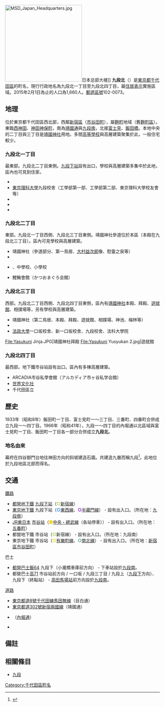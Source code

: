 {{Pathnav|日本|東京都|千代田區|frame=1}}
{{Infobox Settlement
|official_name = 九段北
|native_name =
|settlement_type = [[町|町]]
|image_skyline = Kudanshita Intersection -01.jpg
|imagesize = 250px
|image_caption = 九段下交差點
|image_flag =
|image_seal =
| image_map =
| map_caption =
|subdivision_type = [[國家|國家]]
|subdivision_name = [[File:Flag_of_Japan.svg|border]] [[日本|日本]]
|subdivision_type1 = [[都道府縣|都道府縣]]
|subdivision_name1 = [[File:Flag_of_Tokyo_Prefecture.svg|25px]] [[東京都|東京都]]
|subdivision_type2 = [[東京都區部|特別區]]
|subdivision_name2 = [[File:Flag_of_Chiyoda,_Tokyo.svg|25px]] [[千代田區|千代田區]]
|established_title =
|established_date =
|government_type =
|leader_title =
|leader_name =
|area_magnitude =
|area_total_sq_mi =
|area_total_km2 =
|area_land_sq_mi =
|area_land_km2 =
|area_urban_sq_mi =
|area_urban_km2 =
|area_metro_km2 =
|area_metro_sq_mi =
|population_as_of= 2015年（平成27年）2月1日
|population_footnotes =
|population_total = 1660
|population_urban =
|population_metro =
|population_density_sq_mi =
|population_density_km2 =
| timezone = [[日本標準時間|JST]]
| utc_offset = +9
|timezone_DST =
|utc_offset_DST =
|latd=|latm=|lats=|latNS=
|longd=|longm=|longs=|longEW=
|elevation_footnotes=
|elevation_m =
|elevation_ft =
|postal_code_type = [[郵遞區號|郵遞區號]]
|postal_code = 102-0073
|area_code =
|website =
|footnotes =
}}
[[File:MSD_Japan_Headquarters.jpg|250px]]日本总部大楼]]
'''九段北'''（{{jpn|j=九段北|hg=くだんきた|rm=Kudan-kita|f=y}}）是[[東京都|東京都]][[千代田區|千代田區]]的町名，現行行政地名為九段北一丁目至九段北四丁目，屬[[住居表示|住居表示]]實施區域。2015年2月1日為止的人口為1,660人。[[郵遞區號|郵遞區號]]102-0073。

== 地理 ==
位於東京都千代田區西北部，西鄰[[新宿區|新宿區]]（[[市谷田町|市谷田町]]），屬[[麴町|麴町]]地域（舊[[麴町#麴町地區（麴町區）|麴町區]]）。東臨[[西神田|西神田]]、[[神田神保町|神田神保町]]，南為[[靖國通|靖國通]]與[[九段南|九段南]]，北接[[富士見_(千代田區)|富士見]]、[[飯田橋|飯田橋]]。本地中央的二丁目與三丁目是[[靖國神社|靖國神社]]用地。多間[[高等學校_(日本)|高等學校]]與高層建築聚集於此，一般住宅較少。

=== 九段北一丁目 ===
最東部。九段北二丁目東側。[[九段下站|九段下站]]設有出口，學校與高層建築多集中於此地，區內也可見到住家。
* {{link-ja|和洋九段女子中學校、高等學校|和洋九段女子中学校・高等学校}}
* [[東京理科大學|東京理科大學]]九段校舍（工學部第一部、工學部第二部、東京理科大學校友會等）
* {{link-ja|北之丸廣場|北の丸スクエア}}
* {{link-ja|實踐倫理宏正會|実践倫理宏正会}}
* {{link-ja|應用物理學會|応用物理学会|社團法人應用物理學會}}

=== 九段北二丁目 ===
東部。九段北一丁目西側、九段北三丁目東側。靖國神社參道位於本區（本殿在九段北三丁目）。區內可見學校與高層建築。
* 靖國神社（參道部分、第一鳥居、[[大村益次郎|大村益次郎]]像、慰靈之泉等）
* {{link-ja|東京都立九段高等學校|東京都立九段高等学校}}
* {{link-ja|白百合學園中學校、高等學校|白百合学園中学校・高等学校|白百合學園高等學校}}、中學校、小學校
* 鰹鮪會館（かつおまぐろ会館）

=== 九段北三丁目 ===
西部。九段北二丁目西側、九段北四丁目東側，區內有[[靖國神社|靖國神社]]本殿、拜殿、[[遊就館|遊就館]]、相撲場等，另有學校與高層建築。
* 靖國神社（第二鳥居、本殿、拜殿、遊就館、相撲場、神池、梅林等）
* {{link-ja|三輪田等園中學校、高等學校|三輪田学園中学校・高等学校}}
* [[法政大學|法政大學]]一口坂校舍、新一口坂校舍、九段校舍、法科大學院
<gallery>
File:Yasukuni Jinja.JPG|靖國神社拜殿
File:Yasukuni Yusyukan 2.jpg|遊就館
</gallery>

=== 九段北四丁目 ===
最西部。地下鐵市谷站設有出口。區內有多棟高層建築。
* ARCADIA市谷私學會館（アルカディア市ヶ谷私学会館）
* [[世界文化社|世界文化社]]
* 千代田區立{{link-ja|外濠公園|外濠公園|外堀公園}}

== 歷史 ==
1933年（昭和8年）飯田町一丁目、富士見町一～三丁目、三番町、四番町合併成立九段一～四丁目。1966年（昭和41年），九段一～四丁目的內堀通以北區域與富士見町一丁目、飯田町一丁目各一部分合併成立'''九段北'''。
=== 地名由來 ===
幕府在四谷御門台地往神田方向的斜坡建造石牆。共建造九層而稱九段<ref>{{Cite web |url=http://www.city.chiyoda.lg.jp/koho/bunka/bunka/chome/yurai/kudan-1.html |title=千代田区 町名由来板ガイド：九段一丁目（くだんいっちょうめ） |accessdate=2013-08-12 |archive-date=2013-11-10 |archive-url=https://web.archive.org/web/20131110151122/http://www.city.chiyoda.lg.jp/koho/bunka/bunka/chome/yurai/kudan-1.html |dead-url=no }}</ref>。此地位於九段地區北部而得名。

== 交通 ==
; [[鐵路|鐵路]]
* [[都營地下鐵|都營地下鐵]] [[九段下站|九段下站]]（<span style="color:yellowgreen">'''○'''</span>[[都營地下鐵新宿線|新宿線]]）
* [[東京地下鐵|東京地下鐵]] 九段下站（<span style="color:#0080FF">'''○'''</span>[[東京地下鐵東西線|東西線]]、<span style="color:darkviolet">'''○'''</span>[[東京地下鐵半藏門線|半藏門線]]） - 設有出入口。（所在地：[[九段南|九段南]]）
* [[東日本旅客鐵道|JR東日本]] [[市谷站|市谷站]]（<span style="color:#FFD400;">■</span>[[中央、總武緩行線|中央・總武線]]（各站停車）） - 設有出入口。（所在地：[[五番町_(千代田區)|五番町]]）
* 都營地下鐵 市谷站（<span style="color:yellowgreen">'''○'''</span>新宿線） - 設有出入口。（所在地：九段南）
* 東京地下鐵 市谷站（<span style="color:#E5D100">'''○'''</span>[[東京地下鐵有樂町線|有樂町線]]、<span style="color:#339992">'''○'''</span>[[東京地下鐵南北線|南北線]]） - 設有出入口。（所在地：[[新宿區|新宿區]][[市谷田町|市谷田町]]）
; 巴士
* [[都營巴士|都營巴士]][[都營巴士小瀧橋營業所#飯64系統|飯64]] 九段下（小瀧橋車庫前方向） - 下車站設於[[九段南|九段南]]。
* 都營巴士[[都營巴士小瀧橋營業所#高71系統|高71]] 市谷站前方向 / 一口坂 / 九段三丁目 / 九段上（[[九段下站|九段下]]方向）、九段下（終點站） - [[高田馬場站|高田馬場站]]前方向設於[[九段南|九段南]]。
; [[道路|道路]]
* [[東京都道8號千代田練馬田無線|東京都道8號千代田練馬田無線]]（目白通）
* [[東京都道302號新宿兩國線|東京都道302號新宿兩國線]]（靖國通）
* {{link-ja|東京都道401號麴町竹平線|東京都道401号麹町竹平線}}（[[內堀通|內堀通]]）
* {{link-ja|早稻田通|早稲田通り}}

== 備註 ==
{{reflist}}

== 相關條目 ==
* [[九段|九段]]

{{Commonscat|Kudankita}}

{{千代田區的町名}}
{{DEFAULTSORT:Kudankita}}
[[Category:千代田區町名|Category:千代田區町名]]